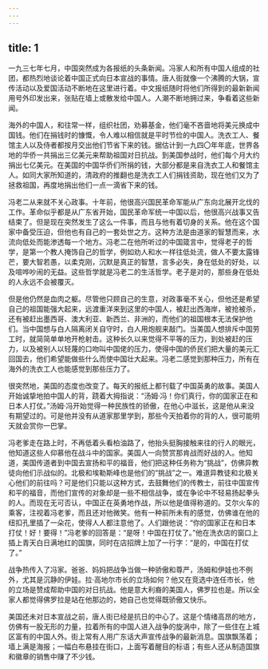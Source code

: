 ```yaml
---
---
---
```

title: 1
---



一九三七年七月，中国突然成为各报纸的头条新闻。冯家人和所有中国人组成的社团，都热烈地谈论着中国正式向日本宣战的事情。唐人街就像一个沸腾的大锅，宣传活动以及爱国活动不断地在这里进行着。中文报纸随时将他们所得到的最新新闻用号外印发出来，张贴在墙上或散发给中国人。人潮不断地拥过来，争看着这些新闻。

海外的中国人，和往常一样，组织社团，劝募基金，他们毫不吝啬地将美元换成中国钱。他们在捐钱时的慷慨，令人难以相信就是平时节俭的中国人。洗衣工人、餐馆主人以及侍者都按月交出他们节省下来的钱。据估计到一九四〇年年底，世界各地的华侨一共捐出三亿美元来帮助祖国对日抗战。到美国参战时，他们每个月大约捐出七亿美元。在美国的中国华侨们所捐的钱，大部分都是来自洗衣工人和餐馆主人。如同大家所知道的，清政府的推翻也是洗衣工人们捐钱资助，现在他们又为了拯救祖国，再度地捐出他们一点一滴省下来的钱。

冯老二从来就不关心政事。十年前，他很高兴国民革命军能从广东向北展开北伐的工作。革命似乎都是从广东省开始，国民革命军统一中国以后，他很高兴战事又告结束了。但是现在突然发生了这么一件事，而且与他有着切身的关系。他在这个国家中备受压迫，但他也有自己的一套处世之方。这种方法是由道家的智慧而来，水流向低处而能渗透每一个地方。冯老二在他所听过的中国箴言中，觉得老子的哲学，是第一个教人掩饰自己的哲学，例如劝人和水一样往低处流，做人不要太露锋芒，要大智若愚，以柔克刚，沉默是真正的智慧，言多必失，身在低处的好处，以及喧哗吵闹的无益。这些哲学就是冯老二的生活哲学。老子是对的，那些身在低处的人永远不会被覆灭。

但是他仍然是血肉之躯。尽管他只顾自己的生意，对政事毫不关心，但他还是希望自己的祖国能强大起来，远渡重洋来到这里的中国人，被赶出西海岸，被抢被杀，还有被赶出墨西哥、澳大利亚、新西兰、非洲的，而他们的祖国根本无法保护他们。当中国想与白人隔离闭关自守时，白人用炮舰来敲门。当美国人想排斥中国劳工时，就简简单单地开枪射击。这种长久以来觉得不平等的压力，到处被赶的压力，以及被别人以轻蔑的口吻叫中国佬的压力，使得中国的侨民们把大量的美元汇回国去，他们希望能做些什么而使中国壮大起来。冯老二感觉到那种压力，所有在海外的洗衣工人也能感觉到那些压力了。

很突然地，美国的态度也改变了。每天的报纸上都刊载了中国英勇的故事。美国人开始诚挚地拍中国人的背，跷着大拇指说：“汤姆·冯！你们真行，你的国家正在和日本人打仗。”汤姆·冯开始觉得一种民族性的骄傲，在他心中滋长，这是他从来没有期望过的。可是他并没有从道家那里学到，那些今天拍着你的背的人，很可能明天就会赏你一巴掌。

冯老爹走在路上时，不再低着头看柏油路了，他抬头挺胸接触来往的行人的眼光，他知道这些人仰慕他在战斗中的国家。美国人一向赞赏那肯战而好战的人。他知道，美国传道者到中国去宣扬和平的福音，他们把这种任务称为“挑战”，仿佛异教徒向他们示战似的。北极和埃勒斯峰也是他们的“挑战”之一。难道异教徒和北极关心他们的前往吗？可是他们只能以这种方式，去鼓舞他们的传教士，前往中国宣传和平的福音，而他们宣传的对象却是一些不相信战争，或在争论中不轻易扬起拳头的人。而现在无可否认，中国正在英勇地作战，所以他是值得称道的。艾尔火车的乘客，注视着冯老爹，而且还对他微笑。他有一种前所未有的感觉，仿佛谁在他的纽扣孔里插了一朵花，使得人人都注意他了。人们跟他说：“你的国家正在和日本打仗！好！要得！”冯老爹的回答是：“是呀！中国在打仗了。”他在洗衣店的窗口上插上青天白日满地红的国旗，同时在店招牌上加了一行字：“是的，中国在打仗了。”

战争热传入了冯家。爸爸、妈妈把战争当做一种骄傲和尊严，汤姆和伊娃也不例外，尤其是沉静的伊娃。拉·高地尔市长的立场如何？他又在竞选中连任市长，他的立场是赞成帮助中国的对日抗战。他是意大利裔的美国人，佛罗拉也是。所以全家人都觉得佛罗拉是站在他那边的，她自己也觉得既骄傲又快乐。

美国还未对日本宣战之前，唐人街已经是抗日的中心了。这是个情绪高昂的地方，仿佛有一股无形的力量，拉着所有的中国人进入战争的旋涡中，除了一些住在上城区富有的中国人外。街上常有人用广东话大声宣传战争的最新消息。国旗飘荡着；墙上满是海报；一幅白布悬挂在街口，上面写着醒目的标语；有些人还从制造国旗和徽章的销售中赚了不少钱。